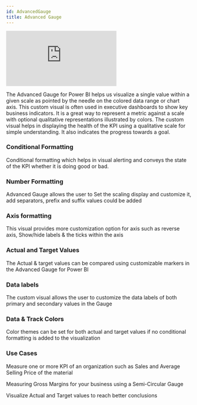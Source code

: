 ```yaml
---
id: AdvancedGauge
title: Advanced Gauge
---
```

 
<iframe id="tag-cloud-iframe" src="https://app.powerbi.com/view?r=eyJrIjoiMDU4YTU2YjAtM2JkMy00ZGQzLWE0NGEtN2U5NGMzZmIxNGJmIiwidCI6ImJjZGYyMGNhLWRkZWMtNGY0OC1hN2Y0LWRjYzExMGY3NTdmNSIsImMiOjN9" 
allowfullscreen="allowfullscreen"  frameborder="0"></iframe>


The Advanced Gauge for Power BI helps us visualize a single value within a given scale as pointed by the needle on the colored data range or chart axis.
This custom visual is often used in executive dashboards to show key business indicators.
It is a great way to represent a metric against a scale with optional qualitative representations illustrated by colors.
The custom visual helps in displaying the health of the KPI using a qualitative scale for simple understanding. It also indicates the progress towards a goal.

### Conditional Formatting
Conditional formatting which helps in visual alerting and conveys the state of the KPI whether it is doing good or bad.

### Number Formatting
Advanced Gauge allows the user to Set the scaling display and customize it, add separators, prefix and suffix values could be added

### Axis formatting
This visual provides more customization option for axis such as reverse axis, Show/hide labels & the ticks within the axis

### Actual and Target Values
The Actual & target values can be compared using customizable markers in the Advanced Gauge for Power BI

### Data labels
The custom visual allows the user to customize the data labels of both primary and secondary values in the Gauge

### Data & Track Colors
Color themes can be set for both actual and target values if no conditional formatting is added to the visualization

### Use Cases
Measure one or more KPI of an organization such as Sales and Average Selling Price of the material

Measuring Gross Margins for your business using a Semi-Circular Gauge

Visualize Actual and Target values to reach better conclusions